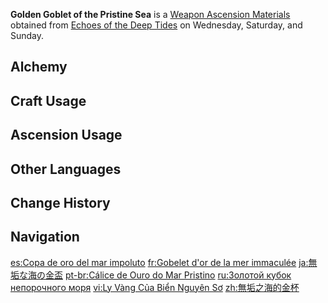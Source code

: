 {{Item Infobox
|id          = 114060
|image       = Item Golden Goblet of the Pristine Sea.png
|type        = Weapon Ascension Materials
|group       = Goblets of the Pristine Sea
|invCategory = Character Development Items
|quality     = 5
|description = When the [[Remus|Usurper]] of the [[Remuria|sunken city]] played the last movement of the golden symphony, the favored [[Boethius|musician]] stole the golden goblet brimming with Ichor.<br>Shocked by the foolhardy betrayal of the God King, the musician summoned the last guards, and used the insoluble Ichor to seal the [[Scylla|dragon]] beneath the tall tower, and sank into the [[Sea of Bygone Eras|abyss]] with the capital.<br>Afterwards, this noble thief vanished silently from history, and only the "[[Golden Troupe (Faction)|Golden Troupe]]" faithfully remembers his prophecy.
|day1        = Wednesday
|day2        = Saturday
|day3        = Sunday
|source1     = Echoes of the Deep Tides
|source2     = [[Parametric Transformer]]
}}
'''Golden Goblet of the Pristine Sea''' is a [[Weapon Ascension Materials]] obtained from [[Echoes of the Deep Tides]] on Wednesday, Saturday, and Sunday.

==Alchemy==
{{Recipe
|type = Crafting
|Silver Goblet of the Pristine Sea = 3
|Mora = 1,075
|sort = Silver Goblet of the Pristine Sea;Mora
}}

==Craft Usage==
{{Craft Usage}}

==Ascension Usage==
{{Ascension Usage}}

==Other Languages==
{{Other Languages
|en      = Golden Goblet of the Pristine Sea
|zhs     = 无垢之海的金杯
|zhs_rm  = Wúgòu zhī Hǎi de Jīnbēi
|zht     = 無垢之海的金杯
|zht_rm  = Wúgòu zhī Hǎi de Jīnbēi
|zh_tl   = 
|ja      = 無垢な海の金盃
|ja_rm   = Muku-na Umi no Kinpai
|ja_tl   = 
|ko      = 순결한 바다의 금잔
|ko_rm   = 
|ko_tl   = 
|es      = Copa de oro del mar impoluto
|es_tl   = Golden Cup of the Pristine Sea
|fr      = Gobelet d'or de la mer immaculée
|fr_tl   = Golden Goblet of the Pristine Sea
|ru      = Золотой кубок непорочного моря
|ru_tl   = Golden Goblet of the Pure Sea
|th      = Golden Goblet of the Pristine Sea
|vi      = Ly Vàng Của Biển Nguyên Sơ
|vi_tl   = 
|de      = Goldkelch des unberührten Meers
|de_tl   = Gold Chalice of the Pristine Sea
|id      = Golden Goblet of the Pristine Sea
|pt      = Cálice de Ouro do Mar Pristino
|pt_tl   = 
|tr      = Saf Denizin Altın Kadehi
|tr_tl   = Pristine Sea's Gold Chalice
|it      = Calice d'oro del mare immacolato
|it_tl   = Golden Goblet of the Pristine Sea
}}

==Change History==
{{Change History|4.0}}

==Navigation==
{{Development Item Navbox|Weapon Materials}}

[[es:Copa de oro del mar impoluto]]
[[fr:Gobelet d'or de la mer immaculée]]
[[ja:無垢な海の金盃]]
[[pt-br:Cálice de Ouro do Mar Pristino]]
[[ru:Золотой кубок непорочного моря]]
[[vi:Ly Vàng Của Biển Nguyên Sơ]]
[[zh:無垢之海的金杯]]